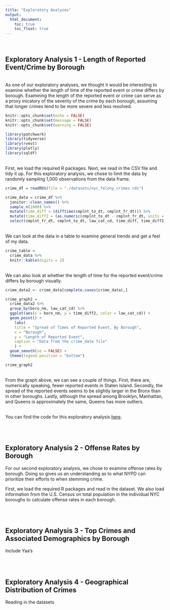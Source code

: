 ```yaml
---
title: "Exploratory Analyses"
output:
  html_document:
    toc: true
    toc_float: true
---
```


<br>

<style>
.list-group-item.active, .list-group-item.active:focus, .list-group-item.active:hover {
    background-color: #337ab7;
}

.navbar-default .navbar-collapse, .navbar-default .navbar-form {
background-color: #337ab7; ffff

</style>


## Exploratory Analysis 1 - Length of Reported Event/Crime by Borough

<br>
As one of our exploratory analyses, we thought it would be interesting to examine whether the length of time of the reported event or crime differs by borough. Examining the length of the reported event or crime can serve as a proxy inicatory of the severity of the crime by each borough, assuming that longer crimes tend to be more severe and less resolved.

```r
knitr::opts_chunk$set(echo = FALSE)
knitr::opts_chunk$set(message = FALSE)
knitr::opts_chunk$set(warning = FALSE)

```

```r
library(patchwork)
library(tidyverse)
library(rvest)
library(plotly)
library(sqldf)

```

<br>
First, we load the required R packages. Next, we read in the CSV file and tidy it up. For this exploratory analysis, we chose to limit the data by randomly sampling 1,000 observations from the data frame.

```r
crime_df = readRDS(file = "./datasets/nyc_felony_crimes.rds")

crime_data = crime_df %>% 
  janitor::clean_names() %>%
  sample_n(1000) %>% 
  mutate(time_diff = (difftime(cmplnt_to_dt, cmplnt_fr_dt))) %>% 
  mutate(time_diff2 = (as.numeric(cmplnt_to_dt - cmplnt_fr_dt, units = "days", na.rm = TRUE))) %>% 
  select(cmplnt_fr_dt, cmplnt_to_dt, law_cat_cd, time_diff, time_diff2, boro_nm)

```

<br>
We can look at the data in a table to examine general trends and get a feel of my data.
```r
crime_table = 
  crime_data %>% 
  knitr::kable(digits = 2)

```

<br>
We can also look at whether the length of time for the reported event/crime differs by borough visually.
```r
crime_data2 <- crime_data[complete.cases(crime_data),]

crime_graph2 = 
  crime_data2 %>% 
  group_by(boro_nm, law_cat_cd) %>% 
  ggplot(aes(x = boro_nm, y = time_diff2, color = law_cat_cd)) + 
  geom_point() +
    labs(
    title = "Spread of Times of Reported Event, By Borough",
    x = "Borough",
    y = "Length of Reported Event",
    caption = "Data from the crime_data file"
    ) +
  geom_smooth(se = FALSE) +
  theme(legend.position = "bottom")

crime_graph2
```

<br>
From the graph above, we can see a couple of things. First, there are, numerically speaking, fewer reported events in Staten Island. Secondly, the spread of the reported events seems to be slightly larger in the Bronx than in other boroughs. Lastly, although the spread among Brooklyn, Manhattan, and Queens is approximately the same, Queens has more outliers.

<br>
You can find the code for this exploratory analysis [here](code_date_borough.html).

<br>
<br>

## Exploratory Analysis 2 - Offense Rates by Borough

For our second exploratory analysis, we chose to examine offense rates by borough. Doing so gives us an understanding as to what NYPD can prioritize their efforts to when stemming crime.


First, we load the required R packages and read in the dataset. We also load information from the U.S. Census on total population in the individual NYC boroughs to calculate offense rates in each borough.

<br>
<br>

## Exploratory Analysis 3 - Top Crimes and Associated Demographics by Borough
Include Yaa's

<br>
<br>

## Exploratory Analysis 4 - Geographical Distribution of Crimes
Reading in the datasets





